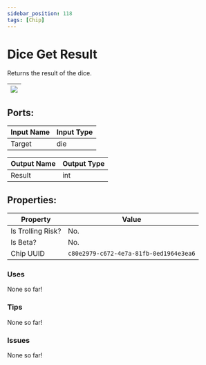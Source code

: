 ```yaml
---
sidebar_position: 118
tags: [Chip]
---
```


# Dice Get Result


Returns the result of the dice.

| ![](https://images-ext-2.discordapp.net/external/MPmIaQzlEPmgGWlgi-WxBBXt0Bjv_zWPkg1y1f_sy3s/https/www.recroomcircuits.com/image/circuit/absolute-value?width=206&height=108) |
|-----|

## Ports:

| Input Name | Input Type |
|-----------|-----------|
| Target | die |

| Output Name | Output Type |
|-----------|-----------|
| Result | int |

## Properties:

| Property  | Value |
|-------------------|-----------|
| Is Trolling Risk? | No. |
| Is Beta? | No. |
| Chip UUID | `c80e2979-c672-4e7a-81fb-0ed1964e3ea6` |

### Uses

None so far!

### Tips

None so far!

### Issues

None so far!